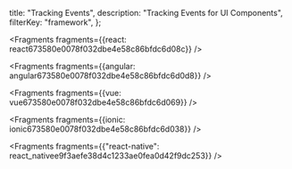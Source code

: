   title: "Tracking Events",
  description: "Tracking Events for UI Components",
  filterKey: "framework",
};


<Fragments fragments={{react: react673580e0078f032dbe4e58c86bfdc6d08c}} />


<Fragments fragments={{angular: angular673580e0078f032dbe4e58c86bfdc6d0d8}} />


<Fragments fragments={{vue: vue673580e0078f032dbe4e58c86bfdc6d069}} />


<Fragments fragments={{ionic: ionic673580e0078f032dbe4e58c86bfdc6d038}} />


<Fragments
  fragments={{"react-native": react_nativee9f3aefe38d4c1233ae0fea0d42f9dc253}}
/>
